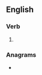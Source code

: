 ==English==

===Verb===
{{head|en|verb form}}

# {{present participle of|creolise|lang=en|nocat=1}}

===Anagrams===
* {{anagrams|en|a=cegiilnors|recoilings}}
